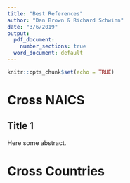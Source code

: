 ```yaml
---
title: "Best References"
author: "Dan Brown & Richard Schwinn"
date: "3/6/2019"
output:
  pdf_document:
    number_sections: true
  word_document: default
---
```


```r
knitr::opts_chunk$set(echo = TRUE)
```

# Cross NAICS

## Title 1

Here some abstract.


# Cross Countries

##